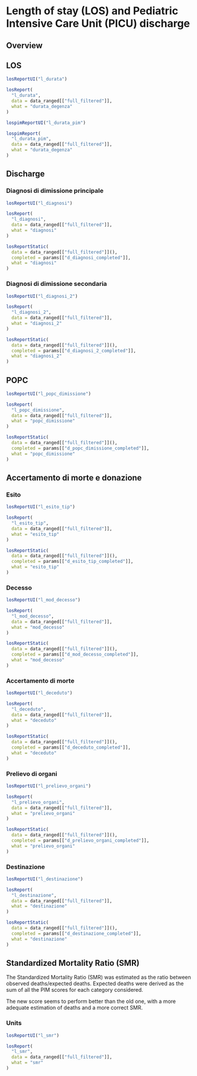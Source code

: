 # Length of stay (LOS) and Pediatric Intensive Care Unit (PICU) discharge {#los .tabset .tabset-fade .tabset-pills}

## Overview {-}



<!-- ## LOS {.tabset .tabset-dropdown} -->
## LOS {-}
```r
losReportUI("l_durata")
```

```r
losReport(
  "l_durata",
  data = data_ranged[["full_filtered"]],
  what = "durata_degenza"
)
```

```r
lospimReportUI("l_durata_pim")
```

```r
lospimReport(
  "l_durata_pim",
  data = data_ranged[["full_filtered"]],
  what = "durata_degenza"
)
```

<!--### Age-->

<!--### Year-->

<!--### Center-->

<!--### Condition (CCC)-->

<!--###### Rate of los-->


## Discharge {.tabset .tabset-dropdown}

### Diagnosi di dimissione principale
```r
losReportUI("l_diagnosi")
```

```r
losReport(
  "l_diagnosi",
  data = data_ranged[["full_filtered"]],
  what = "diagnosi"
)
```

```r
losReportStatic(
  data = data_ranged[["full_filtered"]](),
  completed = params[["d_diagnosi_completed"]],
  what = "diagnosi"
)
```

### Diagnosi di dimissione secondaria
```r
losReportUI("l_diagnosi_2")
```

```r
losReport(
  "l_diagnosi_2",
  data = data_ranged[["full_filtered"]],
  what = "diagnosi_2"
)
```

```r
losReportStatic(
  data = data_ranged[["full_filtered"]](),
  completed = params[["d_diagnosi_2_completed"]],
  what = "diagnosi_2"
)
```

## POPC  {.tabset .tabset-dropdown}
```r
losReportUI("l_popc_dimissione")
```

```r
losReport(
  "l_popc_dimissione",
  data = data_ranged[["full_filtered"]],
  what = "popc_dimissione"
)
```

```r
losReportStatic(
  data = data_ranged[["full_filtered"]](),
  completed = params[["d_popc_dimissione_completed"]],
  what = "popc_dimissione"
)
```

## Accertamento di morte e donazione {.tabset .tabset-dropdown}

### Esito
```r
losReportUI("l_esito_tip")
```

```r
losReport(
  "l_esito_tip",
  data = data_ranged[["full_filtered"]],
  what = "esito_tip"
)
```

```r
losReportStatic(
  data = data_ranged[["full_filtered"]](),
  completed = params[["d_esito_tip_completed"]],
  what = "esito_tip"
)
```

### Decesso
```r
losReportUI("l_mod_decesso")
```

```r
losReport(
  "l_mod_decesso",
  data = data_ranged[["full_filtered"]],
  what = "mod_decesso"
)
```

```r
losReportStatic(
  data = data_ranged[["full_filtered"]](),
  completed = params[["d_mod_decesso_completed"]],
  what = "mod_decesso"
)
```


### Accertamento di morte
```r
losReportUI("l_deceduto")
```

```r
losReport(
  "l_deceduto",
  data = data_ranged[["full_filtered"]],
  what = "deceduto"
)
```

```r
losReportStatic(
  data = data_ranged[["full_filtered"]](),
  completed = params[["d_deceduto_completed"]],
  what = "deceduto"
)
```

### Prelievo di organi
```r
losReportUI("l_prelievo_organi")
```

```r
losReport(
  "l_prelievo_organi",
  data = data_ranged[["full_filtered"]],
  what = "prelievo_organi"
)
```

```r
losReportStatic(
  data = data_ranged[["full_filtered"]](),
  completed = params[["d_prelievo_organi_completed"]],
  what = "prelievo_organi"
)
```

### Destinazione
```r
losReportUI("l_destinazione")
```

```r
losReport(
  "l_destinazione",
  data = data_ranged[["full_filtered"]],
  what = "destinazione"
)
```

```r
losReportStatic(
  data = data_ranged[["full_filtered"]](),
  completed = params[["d_destinazione_completed"]],
  what = "destinazione"
)
```

## Standardized Mortality Ratio (SMR) {.tabset .tabset-dropdown}

The Standardized Mortality Ratio (SMR) was estimated as the ratio between observed deaths/expected deaths.
Expected deaths were derived as the sum of all the PIM scores for each category considered.

The new score seems to perform better than the old one, with a more adequate estimation of deaths and a more
correct SMR.

### Units
```r
losReportUI("l_smr")
```

```r
losReport(
  "l_smr",
  data = data_ranged[["full_filtered"]],
  what = "smr"
)
```

<!--#### Units -->
<!--### PIM2 and PIM3 -->

<!--### Age-->

<!--### Year-->

<!--### Type-->


<!--#### Predictive mortality models {.tabset .tabset-dropdown}-->
